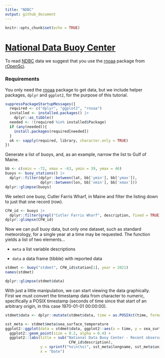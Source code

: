 ```yaml
---
title: "NDBC"
output: github_document
---
```


```r
knitr::opts_chunk$set(echo = TRUE)
```

# [National Data Buoy Center](https://www.ndbc.noaa.gov/)

To read [NDBC](https://www.ndbc.noaa.gov/) data we suggest that you use the [rnoaa](https://docs.ropensci.org/rnoaa/) package from [rOpenSci](https://ropensci.org/).

### Requirements

You only need the [rnoaa](https://docs.ropensci.org/rnoaa/) package to get data, but we include helper packages, `dplyr` and `ggplot2`, for the purpose of this tutorial. 

```r
suppressPackageStartupMessages({
  required <- c("dplyr", "ggplot2", "rnoaa")
  installed <- installed.packages() |>
    dplyr::as_tibble() 
  needed <- !(required %in% installed$Package)
  if (any(needed)){
    install.packages(required[needed])
  }
  ok <- sapply(required, library, character.only = TRUE)
})
```

Generate a list of buoys, and, as an example, narrow the list to Gulf of Maine.

```r
bb <- c(xmin = -72, xmax = -63, ymin = 39, ymax = 46)
buoys <- buoy_stations() |>
  dplyr::filter(dplyr::between(lat, bb['ymin'], bb['ymax']),
                dplyr::between(lon, bb['xmin'], bb['xmax']))
dplyr::glimpse(buoys)
```

We select one buoy, Cutler Farris Wharf, in Maine and filter the listing down to just that one record (row).
 
```r
CFW_id <- buoys |>
  dplyr::filter(grepl("Cutler Farris Wharf", description, fixed = TRUE))
dplyr::glimpse(CFW_id)
```

Now we can pull buoy data, but only one dataset, such as standard meteorology, for a single year at a time may be requested. The function yields a list of two elements... 

 + `meta` a list variable descriptions
 
 + `data` a data frame (tibble) with reported data 

```r
stdmet <- buoy("stdmet", CFW_id$station[1], year = 2021)
names(stdmet)
```


```r
dplyr::glimpse(stdmet$data)
```

With just a little manipulation, we can start viewing the data graphically. First we must convert the timestamp data from character to numeric, specifically a POSIX timestamp (seconds of time since that start of an arbitrary origin, in this case 1970-01-01 00:00:00).

```r
stdmet$data <- dplyr::mutate(stdmet$data, time = as.POSIXct(time, format = "%Y-%m-%dT%H:%M:%SZ"))
```


```r
sst_meta <- stdmet$meta$sea_surface_temperature
ggplot2::ggplot(data = stdmet$data, ggplot2::aes(x = time, y = sea_surface_temperature)) +
  ggplot2::geom_point(size = 0.2, alpha = 0.4) + 
  ggplot2::labs(title = sub("National Data Buoy Center - Recent observations from station ", "",
                             CFW_id$description),
                y = sprintf("%s\n(%s)", sst_meta$longname, sst_meta$units),
                x = "Date") 
```



